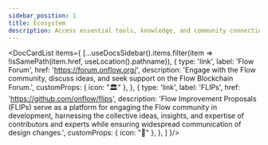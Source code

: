 ```yaml
---
sidebar_position: 1
title: Ecosystem
description: Access essential tools, knowledge, and community connections for the Flow Blockchain ecosystem.
---
```



<DocCardList items={
  [...useDocsSidebar().items.filter(item => !isSamePath(item.href, useLocation().pathname)),
    {
      type: 'link',
      label: 'Flow Forum',
      href: 'https://forum.onflow.org/',
      description: 'Engage with the Flow community, discuss ideas, and seek support on the Flow Blockchain Forum.',
      customProps: {
        icon: "🏛️"
      },
    },
    {
      type: 'link',
      label: 'FLIPs',
      href: 'https://github.com/onflow/flips',
      description: 'Flow Improvement Proposals (FLIPs) serve as a platform for engaging the Flow community in development, harnessing the collective ideas, insights, and expertise of contributors and experts while ensuring widespread communication of design changes.',
      customProps: {
        icon: "📜"
      },
    },
  ]
}/>
